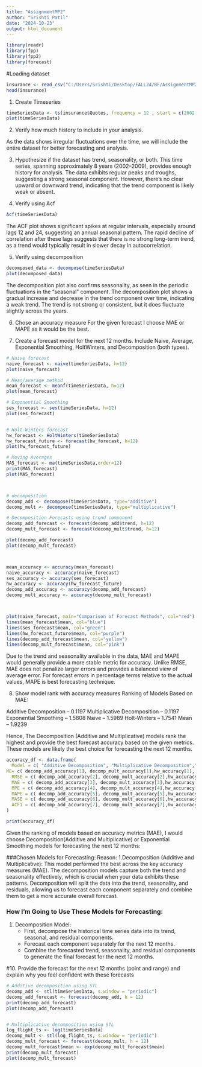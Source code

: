 ---
title: "AssignmentMP2"
author: "Srishti Patil"
date: "2024-10-23"
output: html_document
---

```{r}
library(readr)
library(fpp)
library(fpp2)
library(forecast)
```

#Loading dataset 
```{r}
insurance <- read_csv("C:/Users/Srishti/Desktop/FALL24/BF/AssignmentMP2/insurance.csv")
head(insurance)
```
1. Create Timeseries

```{r}
timeSeriesData <- ts(insurance$Quotes, frequency = 12 , start = c(2002,1), end = c(2009,4))
plot(timeSeriesData)
```

2. Verify how much history to include in your analysis. 

As the data shows irregular fluctuations over the time, we will include the entire dataset for better forecasting and analysis.


3. Hypothesize if the dataset has trend, seasonality, or both. 
This time series, spanning approximately 8 years (2002–2009), provides enough history for analysis. The data exhibits regular peaks and troughs, suggesting a strong seasonal component. However, there’s no clear upward or downward trend, indicating that the trend component is likely weak or absent.


4. Verify using Acf
```{r}
Acf(timeSeriesData)
```
The ACF plot shows significant spikes at regular intervals, especially around lags 12 and 24, suggesting an annual seasonal pattern.
The rapid decline of correlation after these lags suggests that there is no strong long-term trend, as a trend would typically result in slower decay in autocorrelation.


5. Verify using decomposition
```{r}
decomposed_data <- decompose(timeSeriesData)
plot(decomposed_data)
```
The decomposition plot also confirms seasonality, as seen in the periodic fluctuations in the "seasonal" component.
The decomposition plot shows a gradual increase and decrease in the trend component over time, indicating a weak trend. The trend is not strong or consistent, but it does fluctuate slightly across the years.



6. Chose an accuracy measure
For the given forecast I choose MAE or MAPE as it would be the best.


7. Create a forecast model for the next 12 months. Include Naive, Average, Exponential Smoothing, HoltWinters, and Decomposition (both types). 

```{r}
# Naive forecast
naive_forecast <- naive(timeSeriesData, h=12)
plot(naive_forecast)

# Mean/average method
mean_forecast <- meanf(timeSeriesData, h=12)
plot(mean_forecast)

# Exponential Smoothing
ses_forecast <- ses(timeSeriesData, h=12)
plot(ses_forecast)


# Holt-Winters forecast
hw_forecast <- HoltWinters(timeSeriesData)
hw_forecast_future <- forecast(hw_forecast, h=12)
plot(hw_forecast_future)

# Moving Averages
MA5_forecast <- ma(timeSeriesData,order=12)
print(MA5_forecast)
plot(MA5_forecast)



# decomposition
decomp_add <- decompose(timeSeriesData, type="additive")
decomp_mult <- decompose(timeSeriesData, type="multiplicative")

# Decomposition Forecasts using trend component
decomp_add_forecast <- forecast(decomp_add$trend, h=12)
decomp_mult_forecast <- forecast(decomp_mult$trend, h=12)

plot(decomp_add_forecast)
plot(decomp_mult_forecast)



mean_accuracy <- accuracy(mean_forecast)
naive_accuracy <- accuracy(naive_forecast)
ses_accuracy <- accuracy(ses_forecast)
hw_accuracy <- accuracy(hw_forecast_future)
decomp_add_accuracy <- accuracy(decomp_add_forecast)
decomp_mult_accuracy <- accuracy(decomp_mult_forecast)



plot(naive_forecast, main="Comparison of Forecast Methods", col="red")
lines(mean_forecast$mean, col="blue")
lines(ses_forecast$mean, col="green")
lines(hw_forecast_future$mean, col="purple")
lines(decomp_add_forecast$mean, col="yellow")
lines(decomp_mult_forecast$mean, col="pink")

```
Due to the trend and seasonality available in the data, MAE and MAPE would generally provide a more stable metric for accuracy. Unlike RMSE, MAE does not penalize larger errors and provides a balanced view of average error. For forecast errors in percentage terms relative to the actual values, MAPE is best forecasting technique. 



8. Show model rank with accuracy measures
Ranking of Models Based on MAE:

Additive Decomposition – 0.1197
Multiplicative Decomposition – 0.1197
Exponential Smoothing – 1.5808
Naive – 1.5989
Holt-Winters – 1.7541
Mean – 1.9239

Hence, The Decomposition (Additive and Multiplicative) models rank the highest and provide the best forecast accuracy based on the given metrics. These models are likely the best choice for forecasting the next 12 months.



```{r}
accuracy_df <- data.frame(
  Model = c( "Additive Decomposition", "Multiplicative Decomposition","Holt-Winters", "Naive", "Mean", "Exponential Smoothing"),
ME= c( decomp_add_accuracy[1], decomp_mult_accuracy[1],hw_accuracy[1], naive_accuracy[1], mean_accuracy[1],ses_accuracy[1]),
  RMSE = c( decomp_add_accuracy[2], decomp_mult_accuracy[2],hw_accuracy[2], naive_accuracy[2], mean_accuracy[2],ses_accuracy[2]),
  MAE = c( decomp_add_accuracy[3], decomp_mult_accuracy[3],hw_accuracy[3], naive_accuracy[3], mean_accuracy[3],ses_accuracy[3]),
  MPE = c( decomp_add_accuracy[4], decomp_mult_accuracy[4],hw_accuracy[4], naive_accuracy[4], mean_accuracy[4],ses_accuracy[4]),
  MAPE = c( decomp_add_accuracy[5], decomp_mult_accuracy[5],hw_accuracy[5], naive_accuracy[5], mean_accuracy[5],ses_accuracy[5]),
  MASE = c( decomp_add_accuracy[6], decomp_mult_accuracy[6],hw_accuracy[6], naive_accuracy[6], mean_accuracy[6],ses_accuracy[6]),
  ACF1 = c( decomp_add_accuracy[7], decomp_mult_accuracy[7],hw_accuracy[7], naive_accuracy[7], mean_accuracy[7],ses_accuracy[7])
)

print(accuracy_df)


```
Given the ranking of models based on accuracy metrics (MAE), I would choose Decomposition(Additive and Multiplicative) or Exponential Smoothing models for forecasting the next 12 months:

###Chosen Models for Forecasting:
Reason:
1.Decomposition (Additive and Multiplicative):
This model performed the best across the key accuracy measures (MAE). The decomposition models capture both the trend and seasonality effectively, which is crucial when your data exhibits these patterns. Decomposition will split the data into the trend, seasonality, and residuals, allowing us to forecast each component separately and combine them to get a more accurate overall forecast.




### How I’m Going to Use These Models for Forecasting:

1. Decomposition Model:
   - First, decompose the historical time series data into its trend, seasonal, and residual components.
   - Forecast each component separately for the next 12 months.
   - Combine the forecasted trend, seasonality, and residual components to generate the final forecast for the next 12 months.

#10. Provide the forecast for the next 12 months (point and range) and explain why you feel confident with these forecasts
```{r}
# Additive decomposition using STL
decomp_add <- stl(timeSeriesData, s.window = "periodic")
decomp_add_forecast <- forecast(decomp_add, h = 12)
print(decomp_add_forecast)
plot(decomp_add_forecast)


# Multiplicative decomposition using STL
log_flight_ts <- log(timeSeriesData)
decomp_mult <- stl(log_flight_ts, s.window = "periodic")
decomp_mult_forecast <- forecast(decomp_mult, h = 12)
decomp_mult_forecast$mean <- exp(decomp_mult_forecast$mean)
print(decomp_mult_forecast)
plot(decomp_mult_forecast)



```

